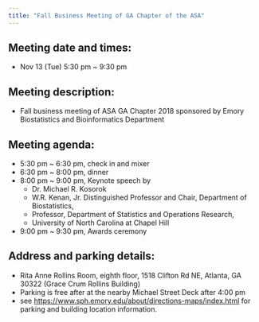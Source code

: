 ```yaml
---
title: "Fall Business Meeting of GA Chapter of the ASA"
---
```


## Meeting date and times:

* Nov 13 (Tue) 5:30 pm ~ 9:30 pm

## Meeting description:

* Fall business meeting of ASA GA Chapter 2018 sponsored by Emory Biostatistics and Bioinformatics Department

## Meeting agenda:

* 5:30 pm ~ 6:30 pm, check in and mixer
* 6:30 pm ~ 8:00 pm, dinner
* 8:00 pm ~ 9:00 pm, Keynote speech by	
    - Dr. Michael R. Kosorok
    - W.R. Kenan, Jr. Distinguished Professor and Chair, Department of Biostatistics,
    - Professor, Department of Statistics and Operations Research, 
    - University of North Carolina at Chapel Hill
* 9:00 pm ~ 9:30 pm, Awards ceremony

## Address and parking details:

* Rita Anne Rollins Room, eighth floor, 1518 Clifton Rd NE, Atlanta, GA 30322 (Grace Crum Rollins Building)
* Parking is free after at the nearby Michael Street Deck after 4:00 pm
* see [https://www.sph.emory.edu/about/directions-maps/index.html](https://www.sph.emory.edu/about/directions-maps/index.html) for parking and building location information.